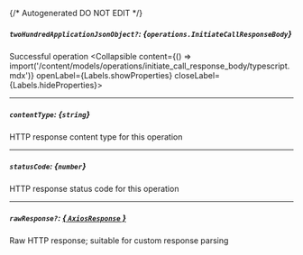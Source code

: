 {/* Autogenerated DO NOT EDIT  */}

##### `twoHundredApplicationJsonObject?`: *{`operations.InitiateCallResponseBody`}*
Successful operation
<Collapsible content={() => import('/content/models/operations/initiate_call_response_body/typescript.mdx')} openLabel={Labels.showProperties} closeLabel={Labels.hideProperties}>
</Collapsible>

---
##### `contentType`: *{`string`}*
HTTP response content type for this operation

---
##### `statusCode`: *{`number`}*
HTTP response status code for this operation

---
##### `rawResponse?`: [*{ `AxiosResponse` }*](https://axios-http.com/docs/res_schema)
Raw HTTP response; suitable for custom response parsing


